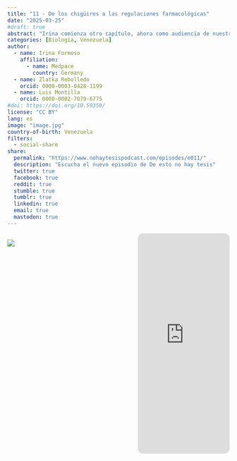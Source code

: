 ```yaml
---
title: "11 - De los chigüires a las regulaciones farmacológicas"
date: "2025-03-25"
#draft: true
abstract: "Irina comienza otro capítulo, ahora como audiencia de nuestro podcast, pero antes nos cuenta sobre su día a día, y las complejidades de la evolución y de los procesos regulatorios en la industria farmacéutica."
categories: [Biología, Venezuela]
author: 
  - name: Irina Formoso
    affiliation:
      - name: Medpace
        country: Germany
  - name: Zlatka Rebolledo
    orcid: 0000-0003-0428-1199
  - name: Luis Montilla
    orcid: 0000-0002-7079-6775
#doi: https://doi.org/10.59350/
license: "CC BY"
lang: es
image: "image.jpg"
country-of-birth: Venezuela
filters:
  - social-share
share:
  permalink: "https://www.nohaytesispodcast.com/episodes/e011/"
  description: "Escucha el nuevo episodio de De esto no hay tesis"
  twitter: true
  facebook: true
  reddit: true
  stumble: true
  tumblr: true
  linkedin: true
  email: true
  mastodon: true
---
```

:::::::::::::: {.columns}

::: {.column width="45%"}
![](image.jpg)
:::
::: {.column width="10%"}
:::
::: {.column width="45%"}
<iframe style="border-radius:12px" src="https://open.spotify.com/embed/episode/1RSE613DEkYl1e3I56XNYC?utm_source=generator" width="100%" height="500" frameBorder="0" allowfullscreen="" allow="autoplay; clipboard-write; encrypted-media; fullscreen; picture-in-picture" loading="lazy"></iframe>
:::
:::::::::::::: 

